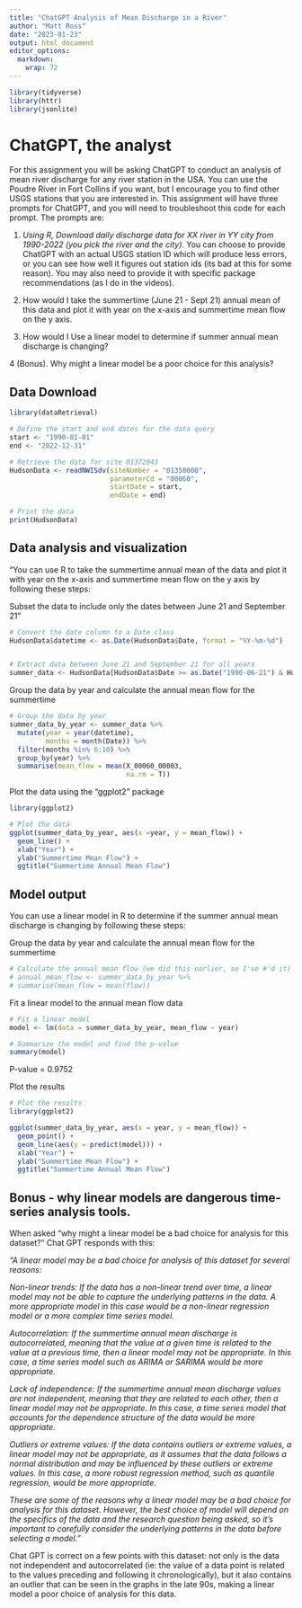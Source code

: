 ```yaml
---
title: "ChatGPT Analysis of Mean Discharge in a River"
author: "Matt Ross"
date: "2023-01-23"
output: html_document
editor_options: 
  markdown: 
    wrap: 72
---
```


```r
library(tidyverse)
library(httr)
library(jsonlite)
```

# ChatGPT, the analyst

For this assignment you will be asking ChatGPT to conduct an analysis of
mean river discharge for any river station in the USA. You can use the
Poudre River in Fort Collins if you want, but I encourage you to find
other USGS stations that you are interested in. This assignment will
have three prompts for ChatGPT, and you will need to troubleshoot this
code for each prompt. The prompts are:

1.  *Using R, Download daily discharge data for XX river in YY city from
    1990-2022 (you pick the river and the city).* You can choose to
    provide ChatGPT with an actual USGS station ID which will produce
    less errors, or you can see how well it figures out station ids (its
    bad at this for some reason). You may also need to provide it with
    specific package recommendations (as I do in the videos).

2.  How would I take the summertime (June 21 - Sept 21) annual mean of
    this data and plot it with year on the x-axis and summertime mean
    flow on the y axis.

3.  How would I Use a linear model to determine if summer annual mean
    discharge is changing?

4 (Bonus). Why might a linear model be a poor choice for this analysis?

## Data Download

```r
library(dataRetrieval)

# Define the start and end dates for the data query
start <- "1990-01-01"
end <- "2022-12-31"

# Retrieve the data for site 01372043
HudsonData <- readNWISdv(siteNumber = "01358000",
                         parameterCd = "00060",
                         startDate = start,
                         endDate = end)

# Print the data
print(HudsonData)

```

## Data analysis and visualization

"You can use R to take the summertime annual mean of the data and plot
it with year on the x-axis and summertime mean flow on the y axis by
following these steps:

Subset the data to include only the dates between June 21 and September
21"

```r
# Convert the date column to a Date class
HudsonData$datetime <- as.Date(HudsonData$Date, format = "%Y-%m-%d")


# Extract data between June 21 and September 21 for all years
summer_data <- HudsonData[HudsonData$Date >= as.Date("1990-06-21") & HudsonData$Date <= as.Date("2022-09-21") & year(HudsonData$Date) >= 1990 & year(HudsonData$Date) <= 2022, ]

```

Group the data by year and calculate the annual mean flow for the
summertime

```r
# Group the data by year
summer_data_by_year <- summer_data %>% 
  mutate(year = year(datetime), 
         months = month(Date)) %>%
  filter(months %in% 6:10) %>%
  group_by(year) %>%
  summarise(mean_flow = mean(X_00060_00003,
                             na.rm = T))

```

Plot the data using the "ggplot2" package

```r
library(ggplot2)

# Plot the data
ggplot(summer_data_by_year, aes(x =year, y = mean_flow)) + 
  geom_line() +
  xlab("Year") +
  ylab("Summertime Mean Flow") +
  ggtitle("Summertime Annual Mean Flow")

```

## Model output

You can use a linear model in R to determine if the summer annual mean
discharge is changing by following these steps:

Group the data by year and calculate the annual mean flow for the
summertime

```r

# Calculate the annual mean flow (we did this earlier, so I've #'d it)
# annual_mean_flow <- summer_data_by_year %>% 
# summarise(mean_flow = mean(flow))

```

Fit a linear model to the annual mean flow data

```r
# Fit a linear model
model <- lm(data = summer_data_by_year, mean_flow ~ year)

# Summarize the model and find the p-value
summary(model)
```

P-value = 0.9752

Plot the results

```r
# Plot the results
library(ggplot2)

ggplot(summer_data_by_year, aes(x = year, y = mean_flow)) +
  geom_point() + 
  geom_line(aes(y = predict(model))) +
  xlab("Year") +
  ylab("Summertime Mean Flow") +
  ggtitle("Summertime Annual Mean Flow")
```

## Bonus - why linear models are dangerous time-series analysis tools.

When asked "why might a linear model be a bad choice for analysis for
this dataset?" Chat GPT responds with this:

*"A linear model may be a bad choice for analysis of this dataset for
several reasons:*

*Non-linear trends: If the data has a non-linear trend over time, a
linear model may not be able to capture the underlying patterns in the
data. A more appropriate model in this case would be a non-linear
regression model or a more complex time series model.*

*Autocorrelation: If the summertime annual mean discharge is
autocorrelated, meaning that the value at a given time is related to the
value at a previous time, then a linear model may not be appropriate. In
this case, a time series model such as ARIMA or SARIMA would be more
appropriate.*

*Lack of independence: If the summertime annual mean discharge values
are not independent, meaning that they are related to each other, then a
linear model may not be appropriate. In this case, a time series model
that accounts for the dependence structure of the data would be more
appropriate.*

*Outliers or extreme values: If the data contains outliers or extreme
values, a linear model may not be appropriate, as it assumes that the
data follows a normal distribution and may be influenced by these
outliers or extreme values. In this case, a more robust regression
method, such as quantile regression, would be more appropriate.*

*These are some of the reasons why a linear model may be a bad choice
for analysis for this dataset. However, the best choice of model will
depend on the specifics of the data and the research question being
asked, so it's important to carefully consider the underlying patterns
in the data before selecting a model."*

Chat GPT is correct on a few points with this dataset: not only is the data not independent and autocorrelated (ie: the value of a data point is related to the values preceding and following it chronologically), but it also contains an outlier that can be seen in the graphs in the late 90s, making a linear model a poor choice of analysis for this data.
